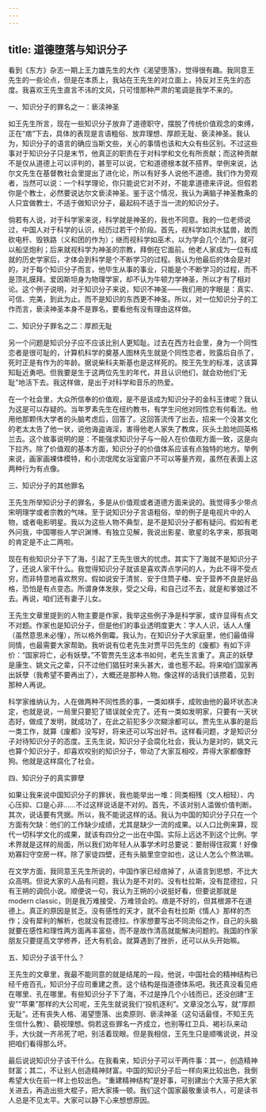 ```yaml
---
---
---
```

title: 道德堕落与知识分子
---

看到《东方》杂志一期上王力雄先生的大作《渴望堕落》，觉得很有趣。我同意王先生的一些论点，但是在本质上，我站在王先生的对立面上，持反对王先生的态度。我喜欢王先生直言不讳的文风，只可惜那种严肃的笔调是我学不来的。


一、知识分子的罪名之一：亵渎神圣


如王先生所言，现在一些知识分子放弃了道德职守，摆脱了传统价值观念的束缚，正在“痞”下去，具体的表现是言语粗俗、放弃理想、厚颜无耻、亵渎神圣。我认为，知识分子的语言的确应当斯文些，关心的事情也该和大众有些区别。不过这些事对于知识分子只是末节，他真正的职责在于对科学和文化有所贡献；而这种贡献不是仅从道德上可以评判的，甚至可以说，它和道德根本就不搭界。举例来说，达尔文先生在基督教社会里提出了进化论，所以有好多人说他不道德。我们作为旁观者，当然可以说：一个科学理论，你只能说它对不对，不能拿道德来评说。但假若你是个教士，必然要说达尔文亵渎神圣。鉴于这个情况，我认为满脑子神圣教条的人只宜做教士，不适于做知识分子，最起码不适于当一流的知识分子。

倘若有人说，对于科学家来说，科学就是神圣的，我也不同意。我的一位老师说过，中国人对于科学的认识，经历过若干个阶段。首先，视科学如洪水猛兽，故而砍电杆、毁铁路（义和团的作为）；继而视科学如巫术，以为学会几个法门，就可以船坚炮利；后来就视科学为神圣的宗教，拜倒在它面前。他老人家成为一位有成就的历史学家后，才体会到科学是个不断学习的过程。我认为他最后的体会是对的，对于每个知识分子而言，他毕生从事的事业，只能是个不断学习的过程，而不是顶礼膜拜。爱因斯坦身为物理学家，却不认为牛顿力学神圣，所以才有了相对论。这个例子说明，对于知识分子来说，知识不神圣——我们用的字眼是：真实、可信、完美，到此为止。而不是知识的东西更不神圣。所以，对一位知识分子的工作而言，亵渎神圣本身不是罪名，要看他有没有理由这样做。


二、知识分子罪名之二：厚颜无耻


另一个问题是知识分子应不应该比别人更知耻。过去在西方社会里，身为一个同性恋者是很可耻的，计算机科学的奠基人图林先生就是个同性恋者，败露后自杀了，死时正是有作为的年龄。据说柴科夫斯基也是这样死的。按王先生的标准，这该算知耻近勇吧。但我要是生于这两位先生的年代，并且认识他们，就会劝他们“无耻”地活下去。我这样做，是出于对科学和音乐的热爱。

在一个社会里，大众所信奉的价值观，是不是该成为知识分子的金科玉律呢？我认为这是可以存疑的。当年罗素先生在纽约教书，有学生问他对同性恋有何看法。他用他那颗伟大学者的头脑考虑后，回答了。这回答流传了出去，招来一个没甚文化的老太太告了他一状，说他诲盗诲淫，害得他老人家失了教席，灰头土脸地回英格兰去。这个故事说明的是：不能强求知识分子与一般人在价值观方面一致，这是向下拉齐。除了价值观的基本方面，知识分子的价值体系应该有点独特的地方。举例来说，画家画裸体模特，和小流氓爬女浴室窗户不可以等量齐观，虽然在表面上这两种行为有点像。


三、知识分子的其他罪名


王先生所举知识分子的罪名，多是从价值观或者道德方面来说的。我觉得多少带点宋明理学或者宗教的气味。至于说知识分子言语粗俗，举的例子是电视片中的人物，或者电影明星。我以为这些人物不典型，是不是知识分子都有疑问。假如有老外问我，中国哪些人学识渊博、有独立见解，我说出影星、歌星的名字来，那我喝的肯定是不止二两啦。

现在有些知识分子下了海，引起了王先生很大的忧虑。其实下了海就不是知识分子了，还说人家干什么。我觉得知识分子就该是喜欢弄点学问的人，为此不得不受点穷，而非特意地喜欢熬穷。假如说安于清贫、安于住筒子楼、安于营养不良是好品格，恐怕是有点变态。所谓身体发肤，受之父母，和自己过不去，就是和爹娘过不去。再说，咱们还有妻子儿女。

王先生文章里提到的人物主要是作家，我举这些例子净是科学家，或许显得有点文不对题。作家也是知识分子，但是他们的事业透明度更大：字人人识，话人人懂（虽然意思未必懂），所以格外倒霉。我认为，在知识分子大家庭里，他们最值得同情，也最需要大家帮助。我听说有位老先生对贾平凹先生的《废都》有如下评价：“国家将亡，必有妖孽。”不管贾先生这本书如何，老先生言重了。真正的妖孽是康生、姚文元之辈，只不过他们猖狂时来头甚大，谁也惹不起。将来咱们国家再出妖孽（我希望不要再出了），大概还是那种人物。像这样的话我们该攒着，见到那种人再说。

科学家维纳认为，人在做两种不同性质的事，一类如棋手，成败由他的最坏状态决定，也就是说，一局里只要犯了错误就全完了。还有一类如发明家，只要有一天状态好，做成了发明，就成功了，在此之前犯多少次糊涂都可以。贾先生从事的是后一类工作，就算《废都》没写好，将来还可以写出好书。这样看问题，才是知识分子对待知识分子的态度。王先生说，知识分子会腐化社会，我认为是对的，姚文元也算个知识分子，却喜欢咬别的知识分子，带动了大家互相咬，弄得大家都像野狗。他就是这样腐化了社会。


四、知识分子的真实罪孽


如果让我来说中国知识分子的罪状，我也能举出一堆：同类相残（文人相轻）、内心压抑、口是心非……不过这样说话是不对的。首先，不该对别人滥做价值判断。其次，说话要有凭据。所以，我不能说这样的话。我认为中国的知识分子只在一个方面有欠缺：他们的工作缺少成绩，尤其是缺少一流的成果。以人口比例来算，现代一切科学文化的成果，就该有四分之一出在中国。实际上远达不到这个比例。学术界就是这样的局面，所以我们劝年轻人从事学术时总要说：要耐得住寂寞！好像劝寡妇守空房一样。除了家徒四壁，还有头脑里空空如也，这让人怎么个熬法嘛。

在文学方面，我同意王先生所说的，中国作家已经痞掉了，从语言到思想，不比大众高明。但说大家的人品有问题，我认为是不对的。没有杜拉斯，没有昆德拉，只有王朔的调侃小说。顺便说一句，我认为王朔的小说挺好看，但要说那就是modern classic，则是我万难接受、万难领会的。痞是不好的，但其根源不在道德上。真正的原因是贫乏。没有感性的天才，就不会有杜拉斯《情人》那样的杰作；没有犀利的解析，也就没有昆德拉。作家想要写出不同流俗之作，自己的头脑就要在感性和理性两方面再丰富些，而不是故作清高就能解决问题的。我国的作家朋友只要提高文学修养，还大有机会。就算遇到了挫折，还可以从头开始嘛。


五、知识分子该干什么？


王先生的文章里，我最不能同意的就是结尾的一段。他说，中国社会的精神结构已经千疮百孔，知识分子应司重建之责。这个结构是指道德体系吧。我还真没看见疮在哪里、孔在哪里。有些知识分子下了海，不过是挣几个小钱而已，还没创建“王安”“苹果”那样的大公司呢，王先生就说我们“投机逐利”。文章没怎么写，就“厚颜无耻”。还有丧失人格、渴望堕落、出卖原则、亵渎神圣（这句话最怪，不知王先生信什么教）、藐视理想。倘若这些罪名一齐成立，也别等红卫兵、褐衫队来动手，大伙就一齐吊死了吧，别活着现眼。但是我相信，王先生只是顺嘴说说，并没把咱们看得那么坏。

最后说说知识分子该干什么。在我看来，知识分子可以干两件事：其一，创造精神财富；其二，不让别人创造精神财富。中国的知识分子后一样向来比较出色，我倒希望大伙在前一样上也较出色。“重建精神结构”是好事，可别建出个大笼子把大家关进去，再造出些大棍子，把大家揍一顿。我们这个国家最敬重读书人，可是读书人总是不见太平。大家可以静下心来想想原因。